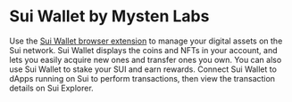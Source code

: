 # Sui Wallet by Mysten Labs

Use the [Sui Wallet browser extension](https://chrome.google.com/webstore/detail/sui-wallet/opcgpfmipidbgpenhmajoajpbobppdil) to manage your digital assets on the Sui network. Sui Wallet displays the coins and NFTs in your account, and lets you easily acquire new ones and transfer ones you own. You can also use Sui Wallet to stake your SUI and earn rewards. Connect Sui Wallet to dApps running on Sui to perform transactions, then view the transaction details on Sui Explorer.
